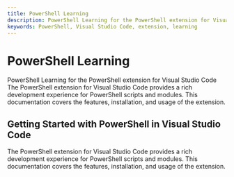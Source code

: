 ```yaml
---
title: PowerShell Learning
description: PowerShell Learning for the PowerShell extension for Visual Studio Code
keywords: PowerShell, Visual Studio Code, extension, learning
---
```


# PowerShell Learning
PowerShell Learning for the PowerShell extension for Visual Studio Code
The PowerShell extension for Visual Studio Code provides a rich development experience for PowerShell scripts and modules. This documentation covers the features, installation, and usage of the extension.


## Getting Started with PowerShell in Visual Studio Code
The PowerShell extension for Visual Studio Code provides a rich development experience for PowerShell scripts and modules. This documentation covers the features, installation, and usage of the extension.
